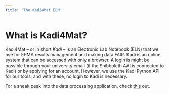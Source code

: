 ```yaml
---
title: 'The Kadi4Mat ELN'
---
```


# What is Kadi4Mat?

Kadi4Mat – or in short *Kadi* – is an Electronic Lab Notebook (ELN) that we use for EPMA results management and making data FAIR. Kadi is an online system that can be accessed with only a browser. A login is might be possible through your university email (if the Shibboleth AAI is connected to Kadi) or by applying for an account. However, we use the Kadi Python API for our tools, and with these, no login to Kadi is necessary.

For a sneak peak into the data processing application, check [this](https://epmatools.streamlit.app/) out.